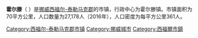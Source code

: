 {{Infobox kommune
| name               = 霍尔滕
| native_name        =
| native_name_lang   =
| other_name         =
| official_name      = Horten
| idnumber           = 0701
| image_skyline      = Fv705Holtanveien.jpg
| county             = 西福尔-泰勒马克郡
| official_county    = Vestfold og Telemark
| district           = 
| capital            = 霍尔滕
| language           = [[書面挪威語|書面挪威語]]
| demonym            = Hortenser, Hortensar
| coatofarms         = Horten Kommune.svg
| munwebpage         = www.horten.kommune.no
| mayor              = 
| mayor_party        = 
| mayor_as_of        = 
| area_rank          = 407
| area_total_km2      = 70
| area_land_km2       = 68
| area_water_percent  = 0.02
| population_as_of   = 2016
| population_rank    = 26
| population_total   = 27178
| populationpercent  = 
| population_density_km2= 361
| population_increase= 8.2
| latd = 59 | latm = 25 | lats = 15 | longd = 10 | longm = 25 | longs = 58
| utm_zone = 32V | utm_northing = 6587795 | utm_easting = 0581319 | geo_cat = adm2nd
}}
'''霍尔滕'''（{{lang-no|Horten}} {{audio|Horten.ogg|聆听}}）是[[挪威|挪威]][[西福尔-泰勒马克郡|西福尔-泰勒马克郡]]的市镇，行政中心为霍尔滕镇。市镇面积为70平方公里，人口数量为27,178人（2016年），人口密度为每平方公里361人。

{{Authority control}}
{{西福尔-泰勒马克郡市镇列表}}

[[Category:西福尔-泰勒马克郡市镇|Category:西福尔-泰勒马克郡市镇]]
[[Category:挪威城市|Category:挪威城市]]
[[Category:西福爾市鎮|Category:西福爾市鎮]]